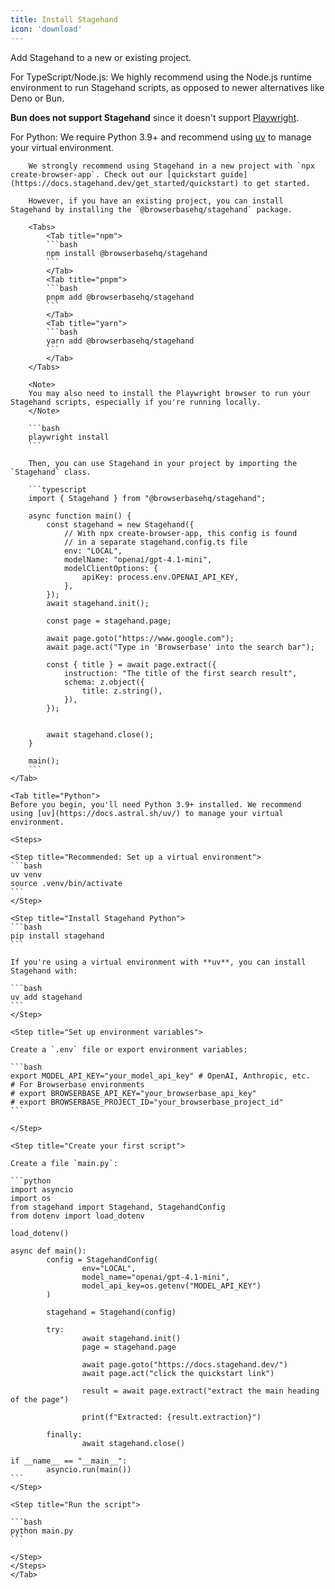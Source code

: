 ```yaml
---
title: Install Stagehand
icon: 'download'
---
```

Add Stagehand to a new or existing project.

<Tip>
For TypeScript/Node.js: We highly recommend using the Node.js runtime environment to run Stagehand scripts, as opposed to newer alternatives like Deno or Bun. 

**Bun does not support Stagehand** since it doesn't support [Playwright](https://github.com/search?q=repo:oven-sh/bun+playwright&type=issues).

For Python: We require Python 3.9+ and recommend using [uv](https://docs.astral.sh/uv/) to manage your virtual environment.
</Tip>

<Tabs>
	<Tab title="TypeScript">

		We strongly recommend using Stagehand in a new project with `npx create-browser-app`. Check out our [quickstart guide](https://docs.stagehand.dev/get_started/quickstart) to get started. 

		However, if you have an existing project, you can install Stagehand by installing the `@browserbasehq/stagehand` package.

		<Tabs>
			<Tab title="npm">
			```bash
			npm install @browserbasehq/stagehand
			```
			</Tab>
			<Tab title="pnpm">
			```bash
			pnpm add @browserbasehq/stagehand
			```
			</Tab>
			<Tab title="yarn">
			```bash
			yarn add @browserbasehq/stagehand
			```
			</Tab>
		</Tabs>
		
		<Note>
		You may also need to install the Playwright browser to run your Stagehand scripts, especially if you're running locally.
		</Note>

		```bash
		playwright install
		```

		Then, you can use Stagehand in your project by importing the `Stagehand` class.

		```typescript
		import { Stagehand } from "@browserbasehq/stagehand";

		async function main() {
			const stagehand = new Stagehand({
				// With npx create-browser-app, this config is found 
				// in a separate stagehand.config.ts file
				env: "LOCAL",
				modelName: "openai/gpt-4.1-mini",
				modelClientOptions: {
					apiKey: process.env.OPENAI_API_KEY,
				},
			});
			await stagehand.init();

			const page = stagehand.page;

			await page.goto("https://www.google.com");
			await page.act("Type in 'Browserbase' into the search bar");

			const { title } = await page.extract({
				instruction: "The title of the first search result",
				schema: z.object({
					title: z.string(),
				}),
			});
			

			await stagehand.close();
		}

		main();
		```
	</Tab>

	<Tab title="Python">
	Before you begin, you'll need Python 3.9+ installed. We recommend using [uv](https://docs.astral.sh/uv/) to manage your virtual environment.

	<Steps>
	
	<Step title="Recommended: Set up a virtual environment">
	```bash
	uv venv
	source .venv/bin/activate
	```
	</Step>

	<Step title="Install Stagehand Python">
	```bash
	pip install stagehand
	```

	If you're using a virtual environment with **uv**, you can install Stagehand with:

	```bash
	uv add stagehand
	```
	</Step>

	<Step title="Set up environment variables">

	Create a `.env` file or export environment variables:

	```bash
	export MODEL_API_KEY="your_model_api_key" # OpenAI, Anthropic, etc.
	# For Browserbase environments
	# export BROWSERBASE_API_KEY="your_browserbase_api_key"
	# export BROWSERBASE_PROJECT_ID="your_browserbase_project_id"
	```

	</Step>

	<Step title="Create your first script">

	Create a file `main.py`:

	```python
	import asyncio
	import os
	from stagehand import Stagehand, StagehandConfig
	from dotenv import load_dotenv

	load_dotenv()

	async def main():
			config = StagehandConfig(
					env="LOCAL",
					model_name="openai/gpt-4.1-mini",
					model_api_key=os.getenv("MODEL_API_KEY")
			)
			
			stagehand = Stagehand(config)
			
			try:
					await stagehand.init()
					page = stagehand.page
					
					await page.goto("https://docs.stagehand.dev/")
					await page.act("click the quickstart link")
					
					result = await page.extract("extract the main heading of the page")
					
					print(f"Extracted: {result.extraction}")
					
			finally:
					await stagehand.close()

	if __name__ == "__main__":
			asyncio.run(main())
	```
	</Step>

	<Step title="Run the script">

	```bash
	python main.py
	```

	</Step>
	</Steps>
	</Tab>
</Tabs>